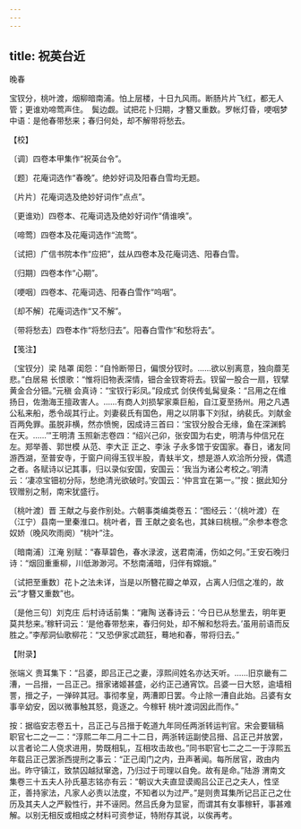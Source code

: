 ```yaml
---
---
---
```

title: 祝英台近
---



晚春





宝钗分，桃叶渡，烟柳暗南浦。怕上层楼，十日九风雨。断肠片片飞红，都无人管；更谁劝啼莺声住。　鬓边觑。试把花卜归期，才簪又重数。罗帐灯昏，哽咽梦中语：是他春带愁来；春归何处，却不解带将愁去。





【校】


〔调〕四卷本甲集作“祝英台令”。

〔题〕花庵词选作“春晚”。绝妙好词及阳春白雪均无题。

〔片片〕花庵词选及绝妙好词作“点点”。

〔更谁劝〕四卷本、花庵词选及绝妙好词作“倩谁唤”。

〔啼莺〕四卷本及花庵词选作“流莺”。

〔试把〕广信书院本作“应把”，兹从四卷本及花庵词选、阳春白雪。

〔归期〕四卷本作“心期”。

〔哽咽〕四卷本、花庵词选、阳春白雪作“呜咽”。

〔却不解〕花庵词选作“又不解”。

〔带将愁去〕四卷本作“将愁归去”。阳春白雪作“和愁将去”。





【笺注】


〔宝钗分〕梁 陆罩 闺怨：“自怜断带日，偏恨分钗时。……欲以别离意，独向蘼芜悲。”白居易 长恨歌：“惟将旧物表深情，钿合金钗寄将去。钗留一股合一扇，钗擘黄金合分钿。”元稹 会真诗：“宝钗行彩凤。”段成式 剑侠传虬髯叟条：“吕用之在维扬日，佐渤海王擅政害人。……有商人刘损挈家乘巨船，自江夏至扬州。用之凡遇公私来船，悉令觇其行止。刘妻裴氏有国色，用之以阴事下刘狱，纳裴氏。刘献金百两免罪。虽脱非横，然亦愤惋，因成诗三首曰：‘宝钗分股合无缘，鱼在深渊鹤在天。……’”王明清 玉照新志卷四：“绍兴己卯，张安国为右史，明清与仲信兄在左。郑举善、郭世模 从范、李大正 正之、李泳 子永多馆于安国家。春日，诸友同游西湖，至普安寺，于窗户间得玉钗半股，青蚨半文，想是游人欢洽所分授，偶遗之者。各赋诗以记其事，归以录似安国，安国云：‘我当为诸公考校之。’明清云：‘凄凉宝钿初分际，愁绝清光欲破时。’安国云：‘仲言宜在第一。’”按：据此知分钗赠别之制，南宋犹盛行。

〔桃叶渡〕晋 王献之与妾作别处。六朝事类编类卷五：“图经云：‘（桃叶渡）在（江宁）县南一里秦淮口。桃叶者，晋 王献之妾名也，其妹曰桃根。’”余参本卷念奴娇（晚风吹雨阕）“桃叶”注。

〔暗南浦〕江淹 别赋：“春草碧色，春水渌波，送君南浦，伤如之何。”王安石晚归诗：“烟回重重柳，川低渺渺河。不愁南浦暗，归伴有嫦娥。”

〔试把至重数〕花卜之法未详，当是以所簪花瓣之单双，占离人归信之准的，故云“才簪又重数”也。

〔是他三句〕刘克庄 后村诗话前集：“雍陶 送春诗云：‘今日已从愁里去，明年更莫共愁来。’稼轩词云：‘是他春带愁来，春归何处，却不解和愁将去。’虽用前语而反胜之。”李邴洞仙歌柳花：“又恐伊家忒疏狂，蓦地和春，带将归去。”





【附录】


张端义 贵耳集下：“吕婆，即吕正己之妻，淳熙间姓名亦达天听。……旧京畿有二漕，一吕搢，一吕正己。搢家诸姬甚盛，必约正己通宵饮。吕婆一日大怒，逾墙相詈，搢之子，一弹碎其冠。事彻孝皇，两漕即日罢。今止除一漕自此始。吕婆有女事辛幼安，因以微事触其怒，竟逐之。今稼轩 桃叶渡词因此而作。”

按：据临安志卷五十，吕正己与吕搢于乾道九年同任两浙转运判官。宋会要辑稿 职官七二之一二：“淳熙二年二月二十二日，两浙转运副使吕搢、吕正己并放罢，以言者论二人侥求进用，势既相轧，互相攻击故也。”同书职官七二之二一于淳熙五年载吕正己罢浙西提刑之事云：“正己闺门之内，丑声著闻。每所居官，政由内出。昨守镇江，致禁囚越狱窜逸，乃归过于司理以自免。故有是命。”陆游 渭南文集卷三十五夫人孙氏墓志铭亦有云：“朝议大夫直显谟阁吕公正己之夫人，性坚正，善持家法，凡家人必责以法度，不知者以为过严。”是则贵耳集所记吕正己之仕历及其夫人之严毅性行，并不诬罔。然吕氏身为显宦，而谓其有女事稼轩，事甚难解。以别无相反或相成之材料可资参证，特附存其说，以俟再考。